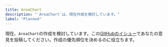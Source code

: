 ```yaml
---
title: AreaChart
description: "`AreaChart`は、現在作成を検討しています。"
label: "Planned"
---
```


現在、`AreaChart`の作成を検討しています。この[GitHubのイシュー](https://github.com/yamada-ui/yamada-ui/issues/501)であなたの意見を投稿してください。作成の優先順位を決めるのに役立ちます。
